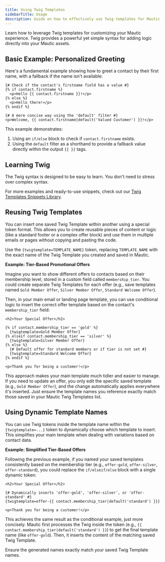 ```yaml
---
title: Using Twig Templates
sidebarTitle: Usage
description: Guide on how to effectively use Twig templates for Mautic personalization.
---
```


Learn how to leverage Twig templates for customizing your Mautic experience. Twig provides a powerful yet simple syntax for adding logic directly into your Mautic assets.

## Basic Example: Personalized Greeting

Here's a fundamental example showing how to greet a contact by their first name, with a fallback if the name isn't available:

```twig
{# Check if the contact's firstname field has a value #}
{% if contact.firstname %}
  <p>Hello {{ contact.firstname }}!</p>
{% else %}
  <p>Hello there!</p>
{% endif %}

{# A more concise way using the 'default' filter #}
<p>Welcome, {{ contact.firstname|default('Valued Customer') }}!</p>
```

This example demonstrates:
1.  Using an `if/else` block to check if `contact.firstname` exists.
2.  Using the `default` filter as a shorthand to provide a fallback value directly within the output `{{ }}` tags.

## Learning Twig

The Twig syntax is designed to be easy to learn. You don't need to stress over complex syntax.

For more examples and ready-to-use snippets, check out our [Twig Templates Snippets Library](/twig-templates/snippets).

## Reusing Twig Templates

You can insert one saved Twig Template within another using a special token format. This allows you to create reusable pieces of content or logic (like a standard footer or a complex offer block) and use them in multiple emails or pages without copying and pasting the code.

Use the `{twigtemplate=TEMPLATE_NAME}` token, replacing `TEMPLATE_NAME` with the exact name of the Twig Template you created and saved in Mautic.

**Example: Tier-Based Promotional Offers**

Imagine you want to show different offers to contacts based on their membership level, stored in a custom field called `membership_tier`. You could create separate Twig Templates for each offer (e.g., save templates named `Gold Member Offer`, `Silver Member Offer`, `Standard Welcome Offer`).

Then, in your main email or landing page template, you can use conditional logic to insert the correct offer template based on the contact's `membership_tier` field:

```twig
<h2>Your Special Offer</h2>

{% if contact.membership_tier == 'gold' %}
  {twigtemplate=Gold Member Offer}
{% elseif contact.membership_tier == 'silver' %}
  {twigtemplate=Silver Member Offer}
{% else %}
  {# Default offer for standard members or if tier is not set #}
  {twigtemplate=Standard Welcome Offer}
{% endif %}

<p>Thank you for being a customer!</p>
```

This approach makes your main template much tidier and easier to manage. If you need to update an offer, you only edit the specific saved template (e.g., `Gold Member Offer`), and the change automatically applies everywhere it's inserted. Just ensure the template names you reference exactly match those saved in your Mautic Twig Templates list.

## Using Dynamic Template Names

You can use Twig tokens inside the template name within the `{twigtemplate=...}` token to dynamically choose which template to insert. This simplifies your main template when dealing with variations based on contact data.

**Example: Simplified Tier-Based Offers**

Following the previous example, if you named your saved templates consistently based on the membership tier (e.g., `offer-gold`, `offer-silver`, `offer-standard`), you could replace the `if/elseif/else` block with a single dynamic token:

```twig
<h2>Your Special Offer</h2>

{# Dynamically inserts 'offer-gold', 'offer-silver', or 'offer-standard' #}
{twigtemplate=offer-{{ contact.membership_tier|default('standard') }}}

<p>Thank you for being a customer!</p>
```

This achieves the same result as the conditional example, just more concisely. Mautic first processes the Twig inside the token (e.g., `{{ contact.membership_tier|default('standard') }}`) to get the final template name (like `offer-gold`). Then, it inserts the content of the matching saved Twig Template.

Ensure the generated names exactly match your saved Twig Template names.
